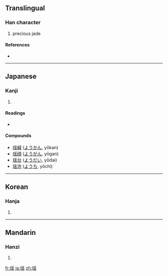 {{also|瑤}}
==Translingual==

===Han character===
{{Han char|rn=96|rad=玉|as=10|sn=14|four=|canj=一土月人山 (MGBOU), X一土月人 (XMGBO)}}

# precious jade

====References====
* {{Han ref|kx=0740.111|dkj=21149|hdz=21131.080|uh=7476|ud=29814}}

----

==Japanese==

===Kanji===
{{ja-kanji|grade=|rs=玉10}}

# {{defn|Japanese}}

====Readings====
* {{ja-readings|on=[[よう]] (yō)|kun=[[たま]] (tama)}}

====Compounds====
* [[瑶緘]] ([[ようかん]], yōkan)
* [[瑶顔]] ([[ようがん]], yōgan)
* [[瑶台]] ([[ようだい]], yōdai)
* [[瑶池]] ([[ようち]], yōchi)

----

==Korean==

===Hanja===
{{ko-hanja|hangeul=요|eumhun=|rv=yo|mr=yo|y=yo}}

# {{defn|Korean}}

----

==Mandarin==

===Hanzi===
{{cmn-hanzi|tra=瑤|pin=[[yáo]] ([[yao2]])|wg=yao<sup>2</sup>}}

# {{defn|Mandarin}}

[[fr:瑶]]
[[ja:瑶]]
[[zh:瑶]]
